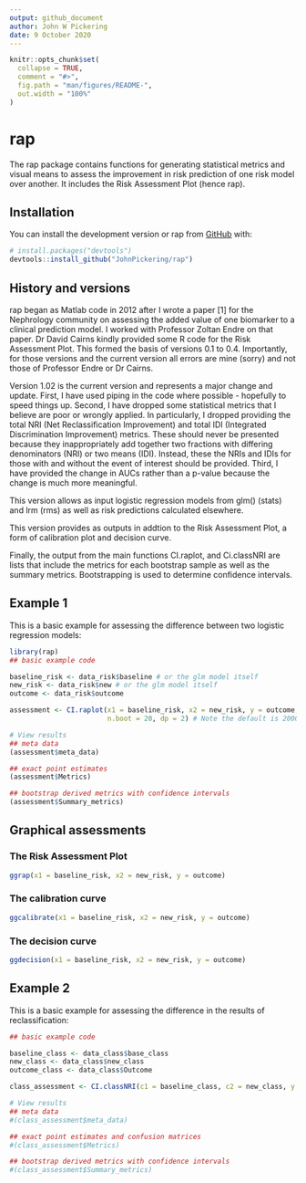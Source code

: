 ```yaml
---
output: github_document
author: John W Pickering
date: 9 October 2020
---
```


<!-- README.md is generated from README.Rmd. Please edit that file -->

```r
knitr::opts_chunk$set(
  collapse = TRUE,
  comment = "#>",
  fig.path = "man/figures/README-",
  out.width = "100%"
)
```

# rap

<!-- badges: start -->
<!-- badges: end -->

The rap package contains functions for generating statistical metrics and visual means to assess the improvement in risk prediction of one risk model over another.  It includes the Risk Assessment Plot (hence rap).  

## Installation

You can install the development version or rap from [GitHub](https://github.com/) with:

``` r
# install.packages("devtools")
devtools::install_github("JohnPickering/rap")
```

## History and versions

rap began as Matlab code in 2012 after I wrote a paper [1] for the Nephrology community on assessing the added value of one biomarker to a clinical prediction model. I worked with Professor Zoltan Endre on that paper.  Dr David Cairns kindly provided some R code for the Risk Assessment Plot.  This formed the basis of versions 0.1 to 0.4. Importantly, for those versions and the current version all errors are mine (sorry) and not those of Professor Endre or Dr Cairns.   

Version 1.02 is the current version and represents a major change and update.  First, I have used piping in the code where possible - hopefully to speed things up.  Second, I have dropped some statistical metrics that I believe are poor or wrongly applied.  In particularly, I dropped providing the total NRI (Net Reclassification Improvement) and total IDI (Integrated Discrimination Improvement) metrics.  These should never be presented because they inappropriately add together two fractions with differing denominators (NRI) or two means (IDI).  Instead, these the NRIs and IDIs for those with and without the event of interest should be provided. Third, I have provided the change in AUCs rather than a p-value because the change is much more meaningful. 

This version allows as input logistic regression models from glm() (stats) and lrm (rms) as well as risk predictions calculated elsewhere.

This version provides as outputs in addtion to the Risk Assessment Plot, a form of calibration plot and decision curve.  

Finally, the output from the main functions CI.raplot, and Ci.classNRI are lists that include the metrics for each bootstrap sample as well as the summary metrics.  Bootstrapping is used to determine confidence intervals.  

## Example 1

This is a basic example for assessing the difference between two logistic regression models:

```r
library(rap)
## basic example code

baseline_risk <- data_risk$baseline # or the glm model itself
new_risk <- data_risk$new # or the glm model itself
outcome <- data_risk$outcome

assessment <- CI.raplot(x1 = baseline_risk, x2 = new_risk, y = outcome,
                        n.boot = 20, dp = 2) # Note the default is 2000 bootstraps (n.boot = 2000).  This can take quite some time to run, so when testing I use a smaller number of bootstraps.  

# View results  
## meta data  
(assessment$meta_data)

## exact point estimates  
(assessment$Metrics)

## bootstrap derived metrics with confidence intervals  
(assessment$Summary_metrics)

```

## Graphical assessments

### The Risk Assessment Plot
```r
ggrap(x1 = baseline_risk, x2 = new_risk, y = outcome)

```

### The calibration curve
```r
ggcalibrate(x1 = baseline_risk, x2 = new_risk, y = outcome)

```

### The decision curve
```r
ggdecision(x1 = baseline_risk, x2 = new_risk, y = outcome)

```


## Example 2

This is a basic example for assessing the difference in the results of reclassification:

```r
## basic example code

baseline_class <- data_class$base_class
new_class <- data_class$new_class
outcome_class <- data_class$Outcome

class_assessment <- CI.classNRI(c1 = baseline_class, c2 = new_class, y = outcome_class, n.boot = 20, dp = 2) # Note the default is 2000 bootstraps (n.boot = 2000).  This can take quite some time to run, so when testing I use a smaller number of bootstraps.  

# View results  
## meta data  
#(class_assessment$meta_data)

## exact point estimates and confusion matrices
#(class_assessment$Metrics)

## bootstrap derived metrics with confidence intervals  
#(class_assessment$Summary_metrics)

```


